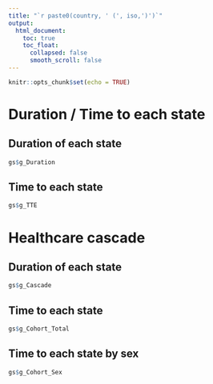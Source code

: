 ```yaml
---
title: "`r paste0(country, ' (', iso,')')`"
output: 
  html_document:
    toc: true
    toc_float:
      collapsed: false
      smooth_scroll: false
---
```


```r
knitr::opts_chunk$set(echo = TRUE)
```

# Duration / Time to each state {.tabset}

## Duration of each state
```r
gs$g_Duration
```

## Time to each state
```r
gs$g_TTE
```


# Healthcare cascade {.tabset}

## Duration of each state
```r
gs$g_Cascade
```

## Time to each state
```r
gs$g_Cohort_Total
```

## Time to each state by sex
```r
gs$g_Cohort_Sex
```

